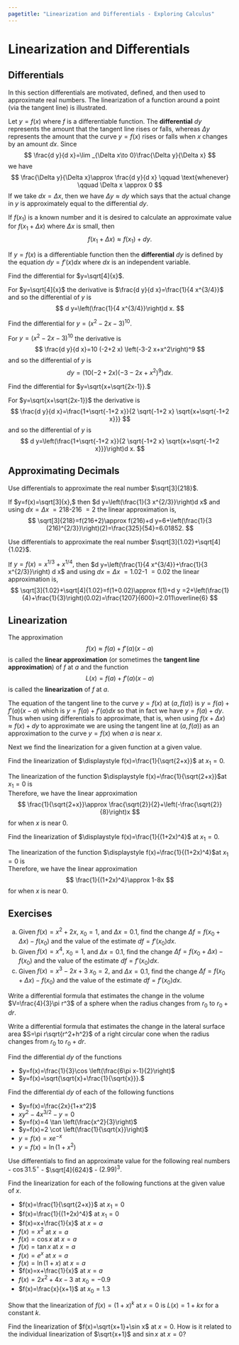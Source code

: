 ```yaml
---
pagetitle: "Linearization and Differentials - Exploring Calculus"
---
```

# Linearization and Differentials


## Differentials

In this section differentials are motivated, defined, and then used to approximate real numbers. 
The linearization of a function around a point (via the
tangent line) is illustrated.  


Let $y=f(x)$ where $f$ is a differentiable function. 
The \index{differential} **differential**  $d y$ represents the amount that the tangent line rises or falls, whereas $\Delta  y$ represents the amount that the curve $y=f(x)$ rises or falls when $x$ changes by an amount $d x.$ 
Since 
$$
\frac{d y}{d x}=\lim _{\Delta  x\to 0}\frac{\Delta  y}{\Delta  x}
$$ 
we have 
$$
\frac{\Delta  y}{\Delta  x}\approx \frac{d y}{d x} \qquad \text{whenever} \qquad  
\Delta  x \approx 0
$$
If we take $d x=\Delta  x,$ then we have $\Delta  y\approx d y$ which says that the actual change in $y$ is approximately equal to the differential $d y.$ 

If $f\left(x_1\right)$ is a known number and it is desired to calculate an approximate value for $f\left(x_1+\Delta  x\right)$ where $\Delta  x$ is small, then 
$$
f\left(x_1+\Delta  x\right)\approx f\left(x_1\right)+d y.
$$


::: {#def- } 
If $y=f(x)$ is a differentiable function then the \index{differential} **differential**  $d y$ is defined by the equation $d y=f'(x)d x$ where $d x$ is an independent variable.
::: 


::: {#exm- } 
Find the differential for $y=\sqrt[4]{x}$.
::: 

::: {.solution }
For $y=\sqrt[4]{x}$ the derivative is  $\frac{d y}{d x}=\frac{1}{4 x^{3/4}}$  and so the differential of  $y$ is 
$$
d y=\left(\frac{1}{4 x^{3/4}}\right)d x.
$$
::: 


::: {#exm- } 
Find the differential for $y=\left(x^2-2x-3\right)^{10}$.
::: 

::: {.solution }
For $y=\left(x^2-2x-3\right)^{10}$ the derivative is  
$$
\frac{d y}{d x}=10 (-2+2 x) \left(-3-2 x+x^2\right)^9
$$
and so the differential of $y$ is  
$$
d y=\left(10 (-2+2 x) \left(-3-2 x+x^2\right)^9\right)d x.
$$
::: 

::: {#exm- } 
Find the differential for $y=\sqrt{x+\sqrt{2x-1}}.$
::: 

::: {.solution }
For $y=\sqrt{x+\sqrt{2x-1}}$ the derivative is  
$$
\frac{d y}{d x}=\frac{1+\sqrt{-1+2 x}}{2 \sqrt{-1+2 x} \sqrt{x+\sqrt{-1+2 x}}}
$$
and so the differential of $y$ is  
$$
d y=\left(\frac{1+\sqrt{-1+2 x}}{2 \sqrt{-1+2 x} \sqrt{x+\sqrt{-1+2 x}}}\right)d x.
$$
::: 

## Approximating Decimals


::: {#exm- } 
Use differentials to approximate the real number $\sqrt[3]{218}$.
::: 

::: {.solution }
If $y=f(x)=\sqrt[3]{x},$ then $d y=\left(\frac{1}{3 x^{2/3}}\right)d x$ and using $d x=\Delta  x$ $=\text{218-216}$ $=2$ the linear approximation is,   
$$
\sqrt[3]{218}=f(216+2)\approx f(216)+d y=6+\left(\frac{1}{3 (216)^{2/3}}\right)(2)=\frac{325}{54}=6.01852.
$$
::: 


::: {#exm- } 
Use differentials to approximate the real number $\sqrt[3]{1.02}+\sqrt[4]{1.02}$.
::: 

::: {.solution }
If $y=f(x)=x^{1/3}+x^{1/4},$ then $d y=\left(\frac{1}{4 x^{3/4}}+\frac{1}{3 x^{2/3}}\right) d x$ and using $d x=\Delta  x$ $=\text{1.02-1}$ $=0.02$ the linear approximation is,  
$$
\sqrt[3]{1.02}+\sqrt[4]{1.02}=f(1+0.02)\approx f(1)+d y =2+\left(\frac{1}{4}+\frac{1}{3}\right)(0.02)=\frac{1207}{600}=2.011\overline{6}
$$
::: 

## Linearization


::: {#def- } 
The approximation  
$$
f(x)\approx f(a)+f'(a)(x-a)
$$ 
is called the \index{linear approximation} **linear approximation** (or sometimes the \index{tangent line approximation} **tangent line approximation**) of $f$ at $a$ and the function  
$$
L(x)=f(a)+f'(a)(x-a)
$$ 
is called the \index{linearization} **linearization**  of $f$ at $a.$ 
::: 

The equation of the tangent line to the curve $y=f(x)$ at $(a, f(a))$ is  $y=f(a)+f'(a)(x-a)$  which is $y=f(a)+f'(a)d x$ so that in fact we have $y=f(a)+d y.$ 
Thus when using differentials to approximate, that is, when using $f(x+\Delta  x)\approx f(x)+d y$ to approximate we are using the tangent line at $(a, f(a))$ as an approximation to the curve $y=f(x)$ when $a$ is near $x.$

Next we find the linearization for a given function at a given value. 


::: {#exm- } 
Find the linearization of $\displaystyle f(x)=\frac{1}{\sqrt{2+x}}$ at $x_1=0.$
::: 

::: {.solution }
The linearization of the function $\displaystyle f(x)=\frac{1}{\sqrt{2+x}}$at $x_1=0$ is  
\begin{align*}
L(x) & =f\left(x_1\right)+f'\left(x_1\right)\left(x-x_1\right) \\
L(x) & =f(0)+\left[-\frac{1}{2 (2+0)^{3/2}}\right](x-0) \\
L(x) & =\frac{1}{\sqrt{2}}+\left(-\frac{1}{4 \sqrt{2}}\right)x 
\end{align*}
Therefore, we have the linear approximation 
$$
\frac{1}{\sqrt{2+x}}\approx \frac{\sqrt{2}}{2}+\left(-\frac{\sqrt{2}}{8}\right)x
$$
for when $x$ is near 0. 
::: 


::: {#exm- } 
Find the linearization of $\displaystyle f(x)=\frac{1}{(1+2x)^4}$ at $x_1=0.$
::: 

::: {.solution }
The linearization of the function $\displaystyle f(x)=\frac{1}{(1+2x)^4}$at $x_1=0$ is  
\begin{align*}
L(x) & =f\left(x_1\right)+f'\left(x_1\right)\left(x-x_1\right)
=f(0)+\left[-\frac{8}{(1+2 (0))^5}\right](x-0) =1-8x. 
\end{align*} 
Therefore, we have the linear approximation 
$$
\frac{1}{(1+2x)^4}\approx 1-8x
$$ 
for when $x$ is near 0.
::: 

## Exercises


::: {#exr- } 
(a) Given $f(x)=x^2+2x,$ $x_0=1,$ and $\Delta  x=0.1,$ find the change $\Delta  f=f\left(x_0+\Delta  x\right)-f\left(x_0\right)$ and the
value of the estimate $df=f'\left(x_0\right)dx.$
(b) Given $f(x)=x^4,$ $x_0=1,$ and $\Delta  x=0.1,$ find the change $\Delta  f=f\left(x_0+\Delta  x\right)-f\left(x_0\right)$ and the value
of the estimate $df=f'\left(x_0\right)dx.$
(c) Given $f(x)=x^3-2x+3$ $x_0=2,$ and $\Delta  x=0.1,$ find the change $\Delta  f=f\left(x_0+\Delta  x\right)-f\left(x_0\right)$ and the
value of the estimate $df=f'\left(x_0\right)dx.$
::: 

::: {#exr- } 
Write a differential formula that estimates the change in the volume $V=\frac{4}{3}\pi r^3$ of a sphere when the radius changes from $r_0$ to $r_0+dr.$
::: 

::: {#exr- } 
Write a differential formula that estimates the change in the lateral surface area $S=\pi  r\sqrt{r^2+h^2}$ of a right circular cone when the radius changes from $r_0$ to $r_0+dr.$
::: 

::: {#exr- } 
Find the differential $dy$ of the functions 
 
- $y=f(x)=\frac{1}{3}\cos \left(\frac{6\pi  x-1}{2}\right)$
- $y=f(x)=\sqrt{\sqrt{x}+\frac{1}{\sqrt{x}}}.$
::: 

::: {#exr- } 
Find the differential $dy$ of each of the following functions 
 
- $y=f(x)=\frac{2x}{1+x^2}$
- $x y^2-4x^{3/2}-y=0$
- $y=f(x)=4 \tan \left(\frac{x^2}{3}\right)$
- $y=f(x)=2 \cot \left(\frac{1}{\sqrt{x}}\right)$
- $y=f(x)=x e^{-x}$
- $y=f(x)=\ln \left(1+x^2\right)$
::: 

::: {#exr- } 
Use differentials to find an approximate value for the following real numbers  
- $\cos  31.5{}^{\circ}$
- $\sqrt[4]{624}$
- $(2.99)^3.$
::: 

::: {#exr- } 
Find the linearization for each of the following functions at the given value of $x$. 
 
- $f(x)=\frac{1}{\sqrt{2+x}}$ at $x_1=0$
- $f(x)=\frac{1}{(1+2x)^4}$ at $x_1=0$
- $f(x)=x+\frac{1}{x}$ at $x=a$
- $f(x)=x^2$ at $x=a$
- $f(x)=\cos x$ at $x=a$
- $f(x)=\tan x$ at $x=a$
- $f(x)=e^x$ at $x=a$
- $f(x)=\ln (1+x)$ at $x=a$
- $f(x)=x+\frac{1}{x}$ at $x=a$
- $f(x)=2x^2+4x-3$ at $x_0=-0.9$
- $f(x)=\frac{x}{x+1}$ at $x_0=1.3$
::: 

::: {#exr- } 
Show that the linearization of $f(x)=(1+x)^k$ at $x=0$ is $L(x)=1+ k x$ for a constant $k.$
::: 

::: {#exr- } 
Find the linearization of $f(x)=\sqrt{x+1}+\sin  x$ at $x=0.$ How is it related to the individual linearization of $\sqrt{x+1}$ and $\sin x$ at $x=0?$
::: 



